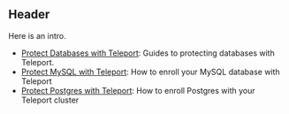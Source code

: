 ## Header

Here is an intro.

*   [Protect Databases with Teleport](database-access.mdx): Guides to protecting databases with Teleport.
*   [Protect MySQL with Teleport](mysql.mdx): How to enroll your MySQL database with Teleport
*   [Protect Postgres with Teleport](postgres.mdx): How to enroll Postgres with your Teleport cluster
